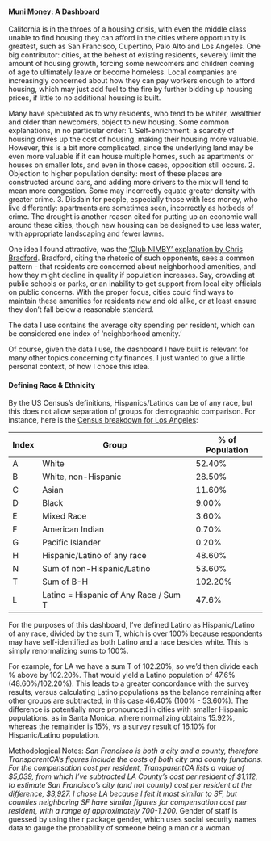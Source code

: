 #### Muni Money: A Dashboard

California is in the throes of a housing crisis, with even the middle class unable to find housing they can afford in the cities where opportunity is greatest, such as San Francisco, Cupertino, Palo Alto and Los Angeles. One big contributor: cities, at the behest of existing residents, severely limit the amount of housing growth, forcing some newcomers and children coming of age to ultimately leave or become homeless. Local companies are increasingly concerned about how they can pay workers enough to afford housing, which may just add fuel to the fire by further bidding up housing prices, if little to no additional housing is built.

Many have speculated as to why residents, who tend to be whiter, wealthier and older than newcomers, object to new housing. Some common explanations, in no particular order:
1. Self-enrichment: a scarcity of housing drives up the cost of housing, making their housing more valuable. However, this is a bit more complicated, since the underlying land may be even more valuable if it can house multiple homes, such as apartments or houses on smaller lots, and even in those cases, opposition still occurs.
2. Objection to higher population density: most of these places are constructed around cars, and adding more drivers to the mix will tend to mean more congestion. Some may incorrectly equate greater density with greater crime.
3. Disdain for people, especially those with less money, who live differently: apartments are sometimes seen, incorrectly as hotbeds of crime. The drought is another reason cited for putting up an economic wall around these cities, though new housing can be designed to use less water, with appropriate landscaping and fewer lawns.

One idea I found attractive, was the ['Club NIMBY' explanation by Chris Bradford](https://www.citylab.com/equity/2016/02/nimbyism-define-club-chris-bradford/461946/). Bradford, citing the rhetoric of such opponents, sees a common pattern - that residents are concerned about neighborhood amenities, and how they might decline in quality if population increases. Say, crowding at public schools or parks, or an inability to get support from local city officials on public concerns. With the proper focus, cities could find ways to maintain these amenities for residents new and old alike, or at least ensure they don't fall below a reasonable standard.

The data I use contains the average city spending per resident, which can be considered one index of 'neighborhood amenity.' 


Of course, given the data I use, the dashboard I have built is relevant for many other topics concerning city finances. I just wanted to give a little personal context, of how I chose this idea.

#### Defining Race & Ethnicity

By the US Census's definitions, Hispanics/Latinos can be of any race, but this does not allow separation of groups for demographic comparison. For instance, here is the [Census breakdown for Los Angeles](https://www.census.gov/quickfacts/fact/table/losangelescitycalifornia/PST045217):

Index | Group | % of Population 
- |- |-
A	|	White	|	52.40%
B	|	White, non-Hispanic	|	28.50%
C	|	Asian	|	11.60%
D	|	Black	|	9.00%
E	|	Mixed Race	|	3.60%
F	|	American Indian	|	0.70%
G	|	Pacific Islander	|	0.20%
H	|	Hispanic/Latino of any race	|	48.60%
N   |   Sum of non-Hispanic/Latino | 53.60%
T	|	Sum of B-H	|	102.20%
L	|	Latino = Hispanic of Any Race / Sum T	|	47.6%

For the purposes of this dashboard, I've defined Latino as Hispanic/Latino of any race, divided by the sum T, which is over 100% because respondents may have self-identified as both Latino and a race besides white. This is simply renormalizing sums to 100%. 

For example, for LA we have a sum T of 102.20%, so we'd then divide each % above by 102.20%. That would yield a Latino population of 47.6% (48.60%/102.20%). This leads to a greater concordance with the survey results, versus calculating Latino populations as the balance remaining after other groups are subtracted, in this case 46.40% (100% - 53.60%). The difference is potentially more pronounced in cities with smaller Hispanic populations, as in Santa Monica, where normalizing obtains 15.92%, whereas the remainder is 15%, vs a survey result of 16.10% for Hispanic/Latino population.

Methodological Notes:
*San Francisco is both a city and a county, therefore TransparentCA's figures include the costs of both city and county functions. For the compensation cost per resident, TransparentCA lists a value of $5,039, from which I've subtracted LA County's cost per resident of $1,112, to estimate San Francisco's city (and not county) cost per resident at the difference, $3,927. I chose LA because I felt it most similar to SF, but counties neighboring SF have similar figures for compensation cost per resident, with a range of approximately 700-1,200.
*Gender of staff is guessed by using the r package gender, which uses social security names data to gauge the probability of someone being a man or a woman.
